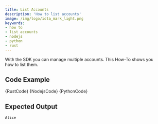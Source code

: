 ```yaml
---
title: List Accounts
description: 'How to list accounts'
image: /img/logo/iota_mark_light.png
keywords:
- how to
- list accounts
- nodejs
- python
- rust
---
```



With the SDK you can manage multiple accounts. This How-To shows you how to list them.

<TipAccountApproaches/>

## Code Example

<Tabs groupId="language">
    <TabItem value="rust" label="Rust">
        <CodeBlock className="language-rust">
            {RustCode}
        </CodeBlock>
    </TabItem>
    <TabItem value="nodejs" label="Nodejs">
        <CodeBlock className="language-typescript">
            {NodejsCode}
        </CodeBlock>
    </TabItem>
    <TabItem value="python" label="Python">
        <CodeBlock className="language-python">
            {PythonCode}
        </CodeBlock>
    </TabItem>
</Tabs>

## Expected Output

```plaintext
Alice
```
